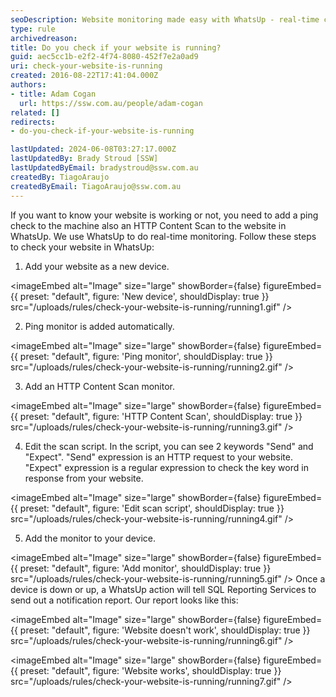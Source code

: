 ```yaml
---
seoDescription: Website monitoring made easy with WhatsUp - real-time checks for website availability and performance.
type: rule
archivedreason:
title: Do you check if your website is running?
guid: aec5cc1b-e2f2-4f74-8080-452f7e2a0ad9
uri: check-your-website-is-running
created: 2016-08-22T17:41:04.000Z
authors:
- title: Adam Cogan
  url: https://ssw.com.au/people/adam-cogan
related: []
redirects:
- do-you-check-if-your-website-is-running

lastUpdated: 2024-06-08T03:27:17.000Z
lastUpdatedBy: Brady Stroud [SSW]
lastUpdatedByEmail: bradystroud@ssw.com.au
createdBy: TiagoAraujo
createdByEmail: TiagoAraujo@ssw.com.au
---
```


If you want to know your website is working or not, you need to add a ping check to the machine also an HTTP Content Scan to the website in WhatsUp. We use WhatsUp to do real-time monitoring.
Follow these steps to check your website in WhatsUp:
1. Add your website as a new device.
   
<imageEmbed
  alt="Image"
  size="large"
  showBorder={false}
  figureEmbed={{
    preset: "default",
    figure: 'New device',
    shouldDisplay: true
  }}
  src="/uploads/rules/check-your-website-is-running/running1.gif"
/>

2. Ping monitor is added automatically.
   
<imageEmbed
  alt="Image"
  size="large"
  showBorder={false}
  figureEmbed={{
    preset: "default",
    figure: 'Ping monitor',
    shouldDisplay: true
  }}
  src="/uploads/rules/check-your-website-is-running/running2.gif"
/>

3. Add an HTTP Content Scan monitor.
   
<imageEmbed
  alt="Image"
  size="large"
  showBorder={false}
  figureEmbed={{
    preset: "default",
    figure: 'HTTP Content Scan',
    shouldDisplay: true
  }}
  src="/uploads/rules/check-your-website-is-running/running3.gif"
/>

4. Edit the scan script. In the script, you can see 2 keywords "Send" and "Expect".
   "Send" expression is an HTTP request to your website.
   "Expect" expression is a regular expression to check the key word in response from your website.


<imageEmbed
  alt="Image"
  size="large"
  showBorder={false}
  figureEmbed={{
    preset: "default",
    figure: 'Edit scan script',
    shouldDisplay: true
  }}
  src="/uploads/rules/check-your-website-is-running/running4.gif"
/>

5. Add the monitor to your device.
   
<imageEmbed
  alt="Image"
  size="large"
  showBorder={false}
  figureEmbed={{
    preset: "default",
    figure: 'Add monitor',
    shouldDisplay: true
  }}
  src="/uploads/rules/check-your-website-is-running/running5.gif"
/>
    Once a device is down or up, a WhatsUp action will tell SQL Reporting Services to send out a notification report.
   Our report looks like this:
   
<imageEmbed
  alt="Image"
  size="large"
  showBorder={false}
  figureEmbed={{
    preset: "default",
    figure: 'Website doesn\'t work',
    shouldDisplay: true
  }}
  src="/uploads/rules/check-your-website-is-running/running6.gif"
/>


<imageEmbed
  alt="Image"
  size="large"
  showBorder={false}
  figureEmbed={{
    preset: "default",
    figure: 'Website works',
    shouldDisplay: true
  }}
  src="/uploads/rules/check-your-website-is-running/running7.gif"
/>
